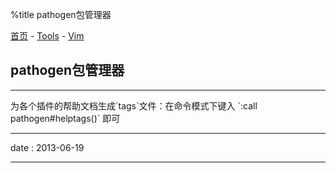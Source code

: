 %title pathogen包管理器

[[../../../index|首页]] - [[../index|Tools]] - [[index|Vim]]
==pathogen包管理器==
----
为各个插件的帮助文档生成`tags`文件：在命令模式下键入 `:call pathogen#helptags()` 即可
----
<red>date</red> : 2013-06-19
----
